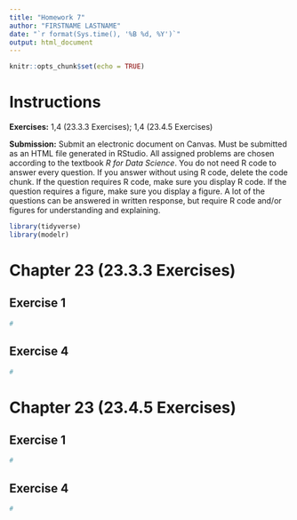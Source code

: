 ```yaml
---
title: "Homework 7"
author: "FIRSTNAME LASTNAME"
date: "`r format(Sys.time(), '%B %d, %Y')`"
output: html_document
---
```


```r
knitr::opts_chunk$set(echo = TRUE)
```

# Instructions

**Exercises:**  1,4 (23.3.3 Exercises); 1,4 (23.4.5 Exercises)

**Submission:** Submit an electronic document on Canvas. Must be submitted as an HTML file generated in RStudio. All assigned problems are chosen according to the textbook *R for Data Science*. You do not need R code to answer every question. If you answer without using R code, delete the code chunk. If the question requires R code, make sure you display R code. If the question requires a figure, make sure you display a figure. A lot of the questions can be answered in written response, but require R code and/or figures for understanding and explaining.

```r
library(tidyverse)
library(modelr)
```


# Chapter 23 (23.3.3 Exercises)

##  Exercise 1
```r
#
```

##  Exercise 4
```r
#
```

# Chapter 23 (23.4.5 Exercises)

##  Exercise 1
```r
#
```

##  Exercise 4
```r
#
```
